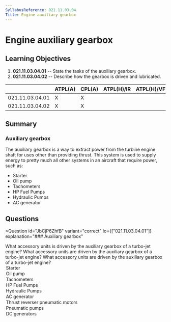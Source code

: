 ```yaml
---
SyllabusReference: 021.11.03.04
Title: Engine auxiliary gearbox
---
```


# Engine auxiliary gearbox

## Learning Objectives

1. **021.11.03.04.01** -- State the tasks of the auxiliary gearbox.
2. **021.11.03.04.02** -- Describe how the gearbox is driven and lubricated.

|                 | ATPL(A) | CPL(A) | ATPL(H)/IR | ATPL(H)/VFR | CPL(H) | IR  | CBIR(A) |
| --------------- | ------- | ------ | ---------- | ----------- | ------ | --- | ------- |
| 021.11.03.04.01 | X       | X      |            |             |        |     |         |
| 021.11.03.04.02 | X       | X      |            |             |        |     |         |

## Summary

### Auxiliary gearbox

The auxiliary gearbox is a way to extract power from the turbine engine shaft
for uses other than providing thrust. This system is used to supply energy to
pretty much all other systems in an aircraft that require power, such as:

- Starter
- Oil pump
- Tachometers
- HP Fuel Pumps
- Hydraulic Pumps
- AC generator

## Questions

<Question
  id="JbCjP6ZhfB"
  variant="correct"
  lo={["021.11.03.04.01"]}
  explanation="### Auxiliary gearbox"
>
  <Text variant="oneCorrect">
    What accessory units is driven by the auxiliary gearbox of a turbo-jet
    engine?
  </Text>
  <Text variant="oneTwo">
    What accessory units are driven by the auxiliary gearbox of a turbo-jet
    engine?
  </Text>
  <Text variant="multipleCorrect" select={5}>
    What accessory units are driven by the auxiliary gearbox of a turbo-jet
    engine?
  </Text>
  <Option id="JbCjP6ZhfB-1" correct>
    Starter
  </Option>
  <Option id="JbCjP6ZhfB-2" correct>
    Oil pump
  </Option>
  <Option id="JbCjP6ZhfB-3" correct>
    Tachometers
  </Option>
  <Option id="JbCjP6ZhfB-4" correct>
    HP Fuel Pumps
  </Option>
  <Option id="JbCjP6ZhfB-5" correct>
    Hydraulic Pumps
  </Option>
  <Option id="JbCjP6ZhfB-6" correct>
    AC generator
  </Option>
  <Option
    id="JbCjP6ZhfB-7"
    why='Pneumatic systems are out of use in modern airliners, and are used only in emergency systems. Regardless, when they were in use, they relied on compressed "gas" canisters to supply the pressure to the system. These cannisters were not usually rechargeable  in flight, but when they were, they used a secondary system not directly powered by the auxiliary gearbox.'
  >
    Thrust reverser pneumatic motors
  </Option>
  <Option
    id="JbCjP6ZhfB-8"
    why='Pneumatic systems are out of use in modern airliners, and are used only in emergency systems. Regardless, when they were in use, they relied on compressed "gas" canisters to supply the pressure to the system. These cannisters were not usually rechargeable  in flight, but when they were, they used a secondary system not directly powered by the auxiliary gearbox.'
  >
    Pneumatic pumps
  </Option>
  <Option
    id="JbCjP6ZhfB-9"
    why="DC generators are not commonly used in aircraft. AC generators are used instead and a rectifier is used to convert AC to DC."
  >
    DC generators
  </Option>
</Question>
